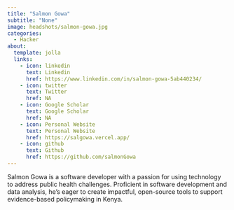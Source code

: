 ```yaml
---
title: "Salmon Gowa"
subtitle: "None"
image: headshots/salmon-gowa.jpg
categories:
  - Hacker
about:
  template: jolla
  links:
    - icon: linkedin
      text: Linkedin
      href: https://www.linkedin.com/in/salmon-gowa-5ab440234/
    - icon: twitter
      text: Twitter
      href: NA
    - icon: Google Scholar
      text: Google Scholar
      href: NA
    - icon: Personal Website
      text: Personal Website
      href: https://salgowa.vercel.app/
    - icon: github
      text: Github
      href: https://github.com/salmonGowa
---
```


Salmon Gowa is a software developer with a passion for using technology to address public health challenges. Proficient in software development and data analysis, he's eager to create impactful, open-source tools to support evidence-based policymaking in Kenya.
